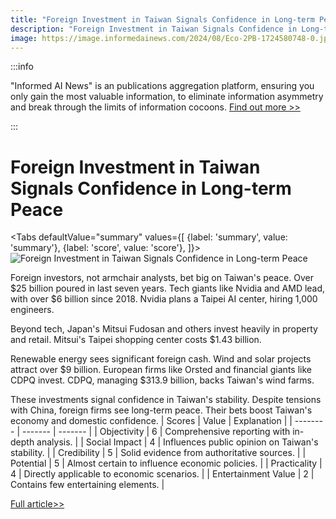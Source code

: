 ```yaml
---
title: "Foreign Investment in Taiwan Signals Confidence in Long-term Peace"
description: "Foreign Investment in Taiwan Signals Confidence in Long-term Peace"
image: https://image.informedainews.com/2024/08/Eco-2PB-1724580748-0.jpg
---
```



:::info

"Informed AI News" is an publications aggregation platform, ensuring you only gain the most valuable information, to eliminate information asymmetry and break through the limits of information cocoons.  [Find out more >>](/)

:::

# Foreign Investment in Taiwan Signals Confidence in Long-term Peace


<Tabs
	defaultValue="summary"
	values={[
	{label: 'summary', value: 'summary'},
	{label: 'score', value: 'score'},
]}>
<TabItem value="summary">
<img
  src="https://image.informedainews.com/2024/08/Eco-2PB-1724580748-0.jpg"
  alt="Foreign Investment in Taiwan Signals Confidence in Long-term Peace"
/>



Foreign investors, not armchair analysts, bet big on Taiwan's peace. Over $25 billion poured in last seven years. Tech giants like Nvidia and AMD lead, with over $6 billion since 2018. Nvidia plans a Taipei AI center, hiring 1,000 engineers.

Beyond tech, Japan's Mitsui Fudosan and others invest heavily in property and retail. Mitsui's Taipei shopping center costs $1.43 billion.

Renewable energy sees significant foreign cash. Wind and solar projects attract over $9 billion. European firms like Orsted and financial giants like CDPQ invest. CDPQ, managing $313.9 billion, backs Taiwan's wind farms.

These investments signal confidence in Taiwan's stability. Despite tensions with China, foreign firms see long-term peace. Their bets boost Taiwan's economy and domestic confidence.
</TabItem>
<TabItem value="score">
	| Scores     | Value   | Explanation |
	| -------- | ------- | ------- |
	| Objectivity  | 6    | Comprehensive reporting with in-depth analysis.    |
	| Social Impact | 4     | Influences public opinion on Taiwan's stability.    |
	| Credibility    | 5    | Solid evidence from authoritative sources.    |
	| Potential    | 5    | Almost certain to influence economic policies.    |
	| Practicality    | 4    | Directly applicable to economic scenarios.    |
	| Entertainment Value    | 2    | Contains few entertaining elements.    |
</TabItem>
</Tabs>

[Full article>>](https://asia.nikkei.com/Opinion/The-smart-money-quietly-bets-billions-on-Taiwan-remaining-at-peace)
